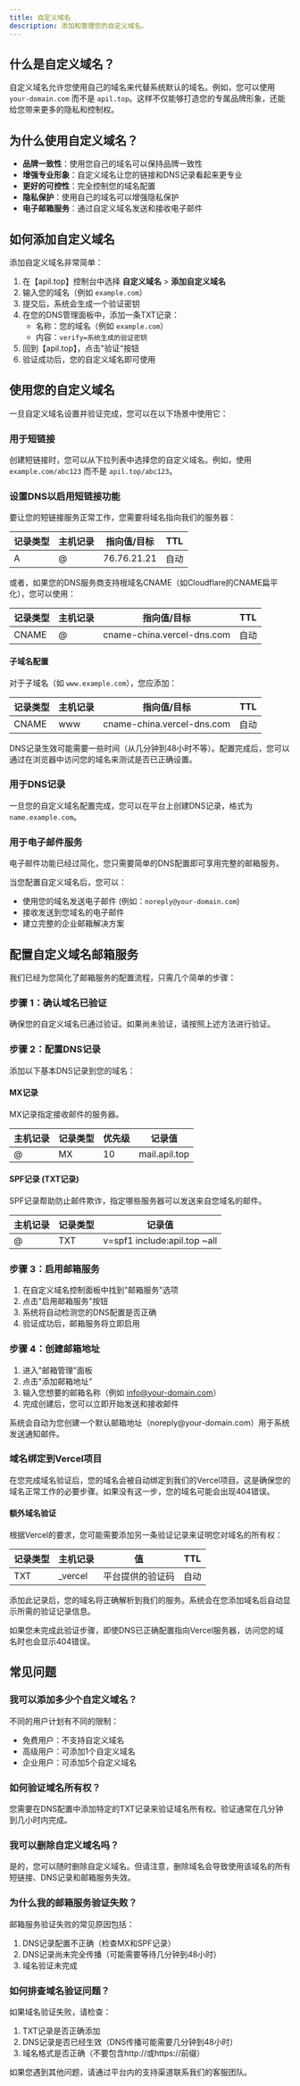 ```yaml
---
title: 自定义域名
description: 添加和管理您的自定义域名。
---
```


## 什么是自定义域名？

自定义域名允许您使用自己的域名来代替系统默认的域名。例如，您可以使用 `your-domain.com` 而不是 `apil.top`。这样不仅能够打造您的专属品牌形象，还能给您带来更多的隐私和控制权。

## 为什么使用自定义域名？

- **品牌一致性**：使用您自己的域名可以保持品牌一致性
- **增强专业形象**：自定义域名让您的链接和DNS记录看起来更专业
- **更好的可控性**：完全控制您的域名配置
- **隐私保护**：使用自己的域名可以增强隐私保护
- **电子邮箱服务**：通过自定义域名发送和接收电子邮件

## 如何添加自定义域名

添加自定义域名非常简单：

1. 在【apil.top】控制台中选择 **自定义域名** > **添加自定义域名**
2. 输入您的域名（例如 `example.com`）
3. 提交后，系统会生成一个验证密钥
4. 在您的DNS管理面板中，添加一条TXT记录：
   - 名称：您的域名（例如 `example.com`）
   - 内容：`verify=系统生成的验证密钥`
5. 回到【apil.top】，点击"验证"按钮
6. 验证成功后，您的自定义域名即可使用

## 使用您的自定义域名

一旦自定义域名设置并验证完成，您可以在以下场景中使用它：

### 用于短链接

创建短链接时，您可以从下拉列表中选择您的自定义域名。例如，使用 `example.com/abc123` 而不是 `apil.top/abc123`。

### 设置DNS以启用短链接功能

要让您的短链接服务正常工作，您需要将域名指向我们的服务器：

| 记录类型 | 主机记录 | 指向值/目标 | TTL |
| -------- | -------- | ----------- | --- |
| A | @ | 76.76.21.21 | 自动 |

或者，如果您的DNS服务商支持根域名CNAME（如Cloudflare的CNAME扁平化），您可以使用：

| 记录类型 | 主机记录 | 指向值/目标 | TTL |
| -------- | -------- | ----------- | --- |
| CNAME | @ | cname-china.vercel-dns.com | 自动 |

#### 子域名配置

对于子域名（如 `www.example.com`），您应添加：

| 记录类型 | 主机记录 | 指向值/目标 | TTL |
| -------- | -------- | ----------- | --- |
| CNAME | www | cname-china.vercel-dns.com | 自动 |

<Callout type="info">
  DNS记录生效可能需要一些时间（从几分钟到48小时不等）。配置完成后，您可以通过在浏览器中访问您的域名来测试是否已正确设置。
</Callout>

### 用于DNS记录

一旦您的自定义域名配置完成，您可以在平台上创建DNS记录，格式为 `name.example.com`。

### 用于电子邮件服务

<Callout type="info">
  电子邮件功能已经过简化，您只需要简单的DNS配置即可享用完整的邮箱服务。
</Callout>

当您配置自定义域名后，您可以：

- 使用您的域名发送电子邮件 (例如：`noreply@your-domain.com`)
- 接收发送到您域名的电子邮件
- 建立完整的企业邮箱解决方案

## 配置自定义域名邮箱服务

我们已经为您简化了邮箱服务的配置流程，只需几个简单的步骤：

### 步骤 1：确认域名已验证

确保您的自定义域名已通过验证。如果尚未验证，请按照上述方法进行验证。

### 步骤 2：配置DNS记录

添加以下基本DNS记录到您的域名：

#### MX记录

MX记录指定接收邮件的服务器。

| 主机记录 | 记录类型 | 优先级 | 记录值          |
| -------- | -------- | ------ | --------------- |
| @        | MX       | 10     | mail.apil.top   |

#### SPF记录 (TXT记录)

SPF记录帮助防止邮件欺诈，指定哪些服务器可以发送来自您域名的邮件。

| 主机记录 | 记录类型 | 记录值                                    |
| -------- | -------- | ----------------------------------------- |
| @        | TXT      | v=spf1 include:apil.top ~all              |

### 步骤 3：启用邮箱服务

1. 在自定义域名控制面板中找到"邮箱服务"选项
2. 点击"启用邮箱服务"按钮
3. 系统将自动检测您的DNS配置是否正确
4. 验证成功后，邮箱服务将立即启用

### 步骤 4：创建邮箱地址

1. 进入"邮箱管理"面板
2. 点击"添加邮箱地址"
3. 输入您想要的邮箱名称（例如 info@your-domain.com）
4. 完成创建后，您可以立即开始发送和接收邮件

<Callout type="info">
  系统会自动为您创建一个默认邮箱地址（noreply@your-domain.com）用于系统发送通知邮件。
</Callout>

### 域名绑定到Vercel项目

在您完成域名验证后，您的域名会被自动绑定到我们的Vercel项目。这是确保您的域名正常工作的必要步骤。如果没有这一步，您的域名可能会出现404错误。

#### 额外域名验证

根据Vercel的要求，您可能需要添加另一条验证记录来证明您对域名的所有权：

| 记录类型 | 主机记录 | 值 | TTL |
| -------- | -------- | -- | --- |
| TXT | _vercel | 平台提供的验证码 | 自动 |

添加此记录后，您的域名将正确解析到我们的服务。系统会在您添加域名后自动显示所需的验证记录信息。

<Callout type="info">
  如果您未完成此验证步骤，即使DNS已正确配置指向Vercel服务器，访问您的域名时也会显示404错误。
</Callout>

## 常见问题

### 我可以添加多少个自定义域名？

不同的用户计划有不同的限制：

- 免费用户：不支持自定义域名
- 高级用户：可添加1个自定义域名
- 企业用户：可添加5个自定义域名

### 如何验证域名所有权？

您需要在DNS配置中添加特定的TXT记录来验证域名所有权。验证通常在几分钟到几小时内完成。

### 我可以删除自定义域名吗？

是的，您可以随时删除自定义域名。但请注意，删除域名会导致使用该域名的所有短链接、DNS记录和邮箱服务失效。

### 为什么我的邮箱服务验证失败？

邮箱服务验证失败的常见原因包括：

1. DNS记录配置不正确（检查MX和SPF记录）
2. DNS记录尚未完全传播（可能需要等待几分钟到48小时）
3. 域名验证未完成

### 如何排查域名验证问题？

如果域名验证失败，请检查：

1. TXT记录是否正确添加
2. DNS记录是否已经生效（DNS传播可能需要几分钟到48小时）
3. 域名格式是否正确（不要包含http://或https://前缀）

如果您遇到其他问题，请通过平台内的支持渠道联系我们的客服团队。
